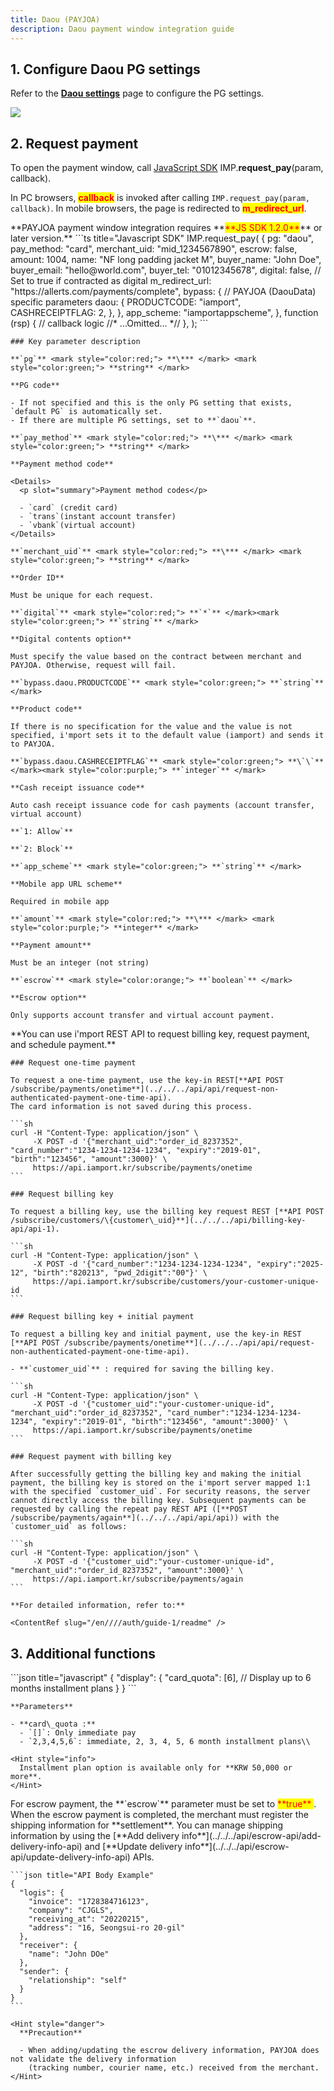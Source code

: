 ```yaml
---
title: Daou (PAYJOA)
description: Daou payment window integration guide
---
```



## 1. Configure Daou PG settings

Refer to the [**Daou settings**](../../../ready/2.-pg/payment-gateway-settings/daou) page to
configure the PG settings.

![](</gitbook-assets/en/screenshot 2022-06-05 11.53.10.png>)

## 2. Request payment

To open the payment window, call [JavaScript SDK](../../../sdk/javascript-sdk/)
IMP.**request\_pay**(param, callback).

In PC browsers, <mark style="color:red;">**callback**</mark> is invoked after calling `IMP.request_pay(param, callback)`.
In mobile browsers, the page is redirected to <mark style="color:red;">**m\_redirect\_url**</mark>.

<Hint style="warning">
  **PAYJOA payment window integration requires **<mark style="color:red;">**JS SDK 1.2.0**</mark>** or later version.**
</Hint>

<Tabs>
  <Tab title="Authenticated payment request">
    ```ts title="Javascript SDK"
    IMP.request_pay(
      {
        pg: "daou",
        pay_method: "card",
        merchant_uid: "mid_1234567890",
        escrow: false,
        amount: 1004,
        name: "NF long padding jacket M",
        buyer_name: "John Doe",
        buyer_email: "hello@world.com",
        buyer_tel: "01012345678",
        digital: false, // Set to true if contracted as digital
        m_redirect_url: "https://allerts.com/payments/complete",
        bypass: {
          // PAYJOA (DaouData) specific parameters
          daou: {
            PRODUCTCODE: "iamport",
            CASHRECEIPTFLAG: 2,
          },
        },
        app_scheme: "iamportappscheme",
      },
      function (rsp) {
        // callback logic
        //* ...Omitted... *//
      },
    );
    ```

    ### Key parameter description

    **`pg`** <mark style="color:red;"> **\*** </mark> <mark style="color:green;"> **string** </mark>

    **PG code**

    - If not specified and this is the only PG setting that exists, `default PG` is automatically set.
    - If there are multiple PG settings, set to **`daou`**.

    **`pay_method`** <mark style="color:red;"> **\*** </mark> <mark style="color:green;"> **string** </mark>

    **Payment method code**

    <Details>
      <p slot="summary">Payment method codes</p>

      - `card` (credit card)
      - `trans`(instant account transfer)
      - `vbank`(virtual account)
    </Details>

    **`merchant_uid`** <mark style="color:red;"> **\*** </mark> <mark style="color:green;"> **string** </mark>

    **Order ID**

    Must be unique for each request.

    **`digital`** <mark style="color:red;"> **`*`** </mark><mark style="color:green;"> **`string`** </mark>

    **Digital contents option**

    Must specify the value based on the contract between merchant and PAYJOA. Otherwise, request will fail.

    **`bypass.daou.PRODUCTCODE`** <mark style="color:green;"> **`string`** </mark>

    **Product code**

    If there is no specification for the value and the value is not specified, i'mport sets it to the default value (iamport) and sends it to PAYJOA.

    **`bypass.daou.CASHRECEIPTFLAG`** <mark style="color:green;"> **\`\`** </mark><mark style="color:purple;"> **`integer`** </mark>

    **Cash receipt issuance code**

    Auto cash receipt issuance code for cash payments (account transfer, virtual account)

    **`1: Allow`**

    **`2: Block`**

    **`app_scheme`** <mark style="color:green;"> **`string`** </mark>

    **Mobile app URL scheme**

    Required in mobile app

    **`amount`** <mark style="color:red;"> **\*** </mark> <mark style="color:purple;"> **integer** </mark>

    **Payment amount**

    Must be an integer (not string)

    **`escrow`** <mark style="color:orange;"> **`boolean`** </mark>

    **Escrow option**

    Only supports account transfer and virtual account payment.
  </Tab>

  <Tab title="Non-authenticated API  request">
    **You can use i'mport REST API to request billing key, request payment, and schedule payment.**

    ### Request one-time payment

    To request a one-time payment, use the key-in REST[**API POST /subscribe/payments/onetime**](../../../api/api/request-non-authenticated-payment-one-time-api).
    The card information is not saved during this process.

    ```sh
    curl -H "Content-Type: application/json" \
         -X POST -d '{"merchant_uid":"order_id_8237352", "card_number":"1234-1234-1234-1234", "expiry":"2019-01", "birth":"123456", "amount":3000}' \
         https://api.iamport.kr/subscribe/payments/onetime
    ```

    ### Request billing key

    To request a billing key, use the billing key request REST [**API POST /subscribe/customers/\{customer\_uid}**](../../../api/billing-key-api/api-1).

    ```sh
    curl -H "Content-Type: application/json" \
         -X POST -d '{"card_number":"1234-1234-1234-1234", "expiry":"2025-12", "birth":"820213", "pwd_2digit":"00"}' \
         https://api.iamport.kr/subscribe/customers/your-customer-unique-id
    ```

    ### Request billing key + initial payment

    To request a billing key and initial payment, use the key-in REST [**API POST /subscribe/payments/onetime**](../../../api/api/request-non-authenticated-payment-one-time-api).

    - **`customer_uid`** : required for saving the billing key.

    ```sh
    curl -H "Content-Type: application/json" \
         -X POST -d '{"customer_uid":"your-customer-unique-id", "merchant_uid":"order_id_8237352", "card_number":"1234-1234-1234-1234", "expiry":"2019-01", "birth":"123456", "amount":3000}' \
         https://api.iamport.kr/subscribe/payments/onetime
    ```

    ### Request payment with billing key

    After successfully getting the billing key and making the initial payment, the billing key is stored on the i'mport server mapped 1:1 with the specified `customer_uid`. For security reasons, the server cannot directly access the billing key. Subsequent payments can be requested by calling the repeat pay REST API ([**POST /subscribe/payments/again**](../../../api/api/api)) with the `customer_uid` as follows:

    ```sh
    curl -H "Content-Type: application/json" \
         -X POST -d '{"customer_uid":"your-customer-unique-id", "merchant_uid":"order_id_8237352", "amount":3000}' \
         https://api.iamport.kr/subscribe/payments/again
    ```

    **For detailed information, refer to:**

    <ContentRef slug="/en////auth/guide-1/readme" />
  </Tab>
</Tabs>

## 3. Additional functions

<Tabs>
  <Tab title="Installment setting">
    ```json title="javascript"
    {
      "display": {
        "card_quota": [6], // Display up to 6 months installment plans
      }
    }
    ```

    **Parameters**

    - **card\_quota :**
      - `[]`: Only immediate pay
      - `2,3,4,5,6`: immediate, 2, 3, 4, 5, 6 month installment plans\\

    <Hint style="info">
      Installment plan option is available only for **KRW 50,000 or more**.
    </Hint>
  </Tab>

  <Tab title="Escrow payment">
    For escrow payment, the **`escrow`** parameter must be set to <mark style="color:red;"> **true** </mark>.
    When the escrow payment is completed, the merchant must register the shipping information for **settlement**.
    You can manage shipping information by using the [**Add delivery info**](../../../api/escrow-api/add-delivery-info-api)
    and [**Update delivery info**](../../../api/escrow-api/update-delivery-info-api) APIs.

    ```json title="API Body Example"
    {
      "logis": {
        "invoice": "1728384716123",
        "company": "CJGLS",
        "receiving_at": "20220215",
        "address": "16, Seongsui-ro 20-gil"
      },
      "receiver": {
        "name": "John DOe"
      },
      "sender": {
        "relationship": "self"
      }
    }
    ```

    <Hint style="danger">
      **Precaution**

      - When adding/updating the escrow delivery information, PAYJOA does not validate the delivery information
        (tracking number, courier name, etc.) received from the merchant.
    </Hint>
  </Tab>
</Tabs>
